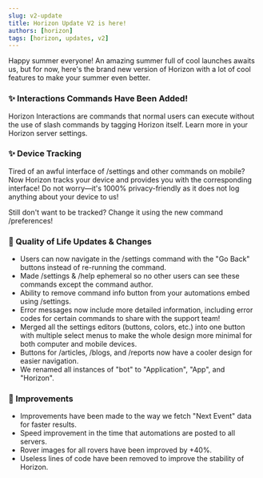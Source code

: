 ```yaml
---
slug: v2-update
title: Horizon Update V2 is here!
authors: [horizon]
tags: [horizon, updates, v2]
---
```


Happy summer everyone! An amazing summer full of cool launches awaits us, but for now, here's the brand new version of Horizon with a lot of cool features to make your summer even better. 
<!-- truncate -->

### :sparkles:  Interactions Commands Have Been Added!
Horizon Interactions are commands that normal users can execute without the use of slash commands by tagging Horizon itself. Learn more in your Horizon server settings.
### :sparkles:  Device Tracking
Tired of an awful interface of /settings and other commands on mobile? Now Horizon tracks your device and provides you with the corresponding interface! Do not worry—it's 1000% privacy-friendly as it does not log anything about your device to us!

Still don't want to be tracked? Change it using the new command  /preferences!

### :rocket:  Quality of Life Updates & Changes
- Users can now navigate in the /settings command with the "Go Back" buttons instead of re-running the command.
- Made /settings & /help ephemeral so no other users can see these commands except the command author.
- Ability to remove command info button from your automations embed using /settings.
- Error messages now include more detailed information, including error codes for certain commands to share with the support team!
- Merged all the settings editors (buttons, colors, etc.) into one button with multiple select menus to make the whole design more minimal for both computer and mobile devices.
- Buttons for /articles, /blogs, and /reports now have a cooler design for easier navigation.
- We renamed all instances of "bot" to "Application", "App", and "Horizon".

### :rocket: Improvements
- Improvements have been made to the way we fetch "Next Event" data for faster results.
- Speed improvement in the time that automations are posted to all servers.
- Rover images for all rovers have been improved by +40%.
- Useless lines of code have been removed to improve the stability of Horizon.

